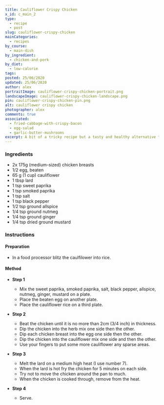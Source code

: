 ```yaml
---
title: Cauliflower Crispy Chicken
x_id: c_main_2
type:
  - recipe
  - post
slug: cauliflower-crispy-chicken
mainCategories: 
  - recipes
by_course:
  - main-dish
by_ingredient:
  - chicken-and-pork
by_diet:
  - low-calorie
tags: 
posted: 25/06/2020
updated: 25/06/2020
author: alex
portraitImage: cauliflower-crispy-chicken-portrait.png
landscapeImage: cauliflower-crispy-chicken-landscape.png
pin: cauliflower-crispy-chicken-pin.png
alt: cauliflower crispy chicken
photographer: alex
comments: true
associated: 
  - fried-cabbage-with-crispy-bacon
  - egg-salad
  - garlic-butter-mushrooms
excerpt: A bit of a tricky recipe but a tasty and healthy alternative to crispy chicken.
---
```


<Ingredients>

### Ingredients
    
  - 2x 175g (medium-sized) chicken breasts
  - 1/2 egg, beaten
  - 65 g (1 cup) cauliflower
  - 1 tbsp lard
  - 1 tsp sweet paprika
  - 1 tsp smoked paprika
  - 1 tsp salt
  - 1 tsp black pepper
  - 1/2 tsp ground allspice
  - 1/4 tsp ground nutmeg
  - 1/4 tsp ground ginger
  - 1/4 tsp dried ground mustard

</Ingredients>

<Instructions>

### Instructions

#### Preparation

  - In a food processor blitz the caulfilower into rice.

#### Method

  - **Step 1**
    - Mix the sweet paprika, smoked paprika, salt, black pepper, allspice, nutmeg, ginger, mustard on a plate.
    - Place the beaten egg on another plate.
    - Place the cauliflower rice on a third plate.
  - **Step 2**
    - Beat the chicken until it is no more than 2cm (3/4 inch) in thickness.
    - Dip the chicken into the herb mix one side then the other.
    - Dip each chicken breast into the egg one side then the other.
    - Dip the chicken into the cauliflower mix one side and then the other. 
    - Use your fingers to put some more cauliflower any sparse areas.
  
  - **Step 3**
    - Melt the lard on a medium high heat (I use number 7).
    - When the lard is hot fry the chicken for 5 minutes on each side. 
    - Try not to move the chicken around the pan to much.
    - When the chicken is cooked through, remove from the heat.
  - **Step 4**
    - Serve.

</Instructions>



